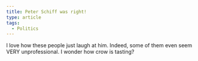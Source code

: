 ```yaml
---
title: Peter Schiff was right!
type: article
tags:
  - Politics
---
```


I love how these people just laugh at him. Indeed, some of them even seem VERY unprofessional. I wonder how crow is tasting?
